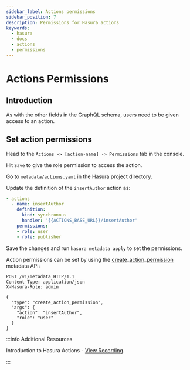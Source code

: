```yaml
---
sidebar_label: Actions permissions
sidebar_position: 7
description: Permissions for Hasura actions
keywords:
  - hasura
  - docs
  - actions
  - permissions
---
```



# Actions Permissions

## Introduction

As with the other fields in the GraphQL schema, users need to be given access to an action.

## Set action permissions

<Tabs className="api-tabs">
<TabItem value="console" label="Console">

Head to the `Actions -> [action-name] -> Permissions` tab in the console.

<Thumbnail src='/img/actions/actions-permissions.png' alt='Console action permission' />

Hit `Save` to give the role permission to access the action.

</TabItem>
<TabItem value="cli" label="CLI">

Go to `metadata/actions.yaml` in the Hasura project directory.

Update the definition of the `insertAuthor` action as:

```yaml {6-8}
- actions
  - name: insertAuthor
    definition:
      kind: synchronous
      handler: '{{ACTIONS_BASE_URL}}/insertAuthor'
    permissions:
    - role: user
    - role: publisher
```

Save the changes and run `hasura metadata apply` to set the permissions.

</TabItem>
<TabItem value="api" label="API">

Action permissions can be set by using the
[create_action_permission](/api-reference/metadata-api/actions.mdx#metadata-create-action-permission) metadata API:

```http
POST /v1/metadata HTTP/1.1
Content-Type: application/json
X-Hasura-Role: admin

{
  "type": "create_action_permission",
  "args": {
    "action": "insertAuthor",
    "role": "user"
  }
}
```

</TabItem>
</Tabs>

:::info Additional Resources

Introduction to Hasura Actions -
[View Recording](https://hasura.io/events/webinar/hasura-actions/?pg=docs&plcmt=body&cta=view-recording&tech=).

:::
